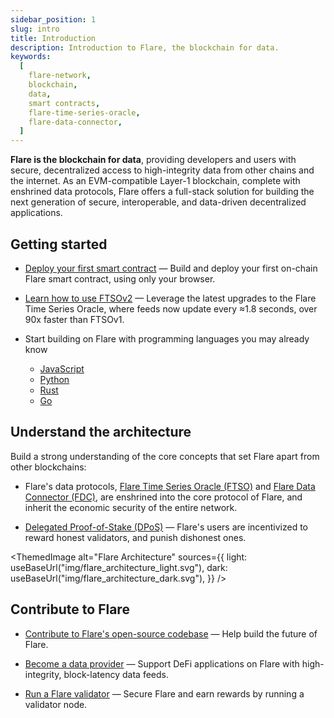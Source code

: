 ```yaml
---
sidebar_position: 1
slug: intro
title: Introduction
description: Introduction to Flare, the blockchain for data.
keywords:
  [
    flare-network,
    blockchain,
    data,
    smart contracts,
    flare-time-series-oracle,
    flare-data-connector,
  ]
---
```



**Flare is the blockchain for data**, providing developers and users with secure, decentralized access to high-integrity data from other chains and the internet. As an EVM-compatible Layer-1 blockchain, complete with enshrined data protocols, Flare offers a full-stack solution for building the next generation of secure, interoperable, and data-driven decentralized applications.

## Getting started

- [Deploy your first smart contract](../guides/deploy-first-contract) — Build and deploy your first on-chain Flare smart contract, using only your browser.

- [Learn how to use FTSOv2](./ftso/overview) — Leverage the latest upgrades to the Flare Time Series Oracle, where feeds now update every ≈1.8 seconds, over 90x faster than FTSOv1.

- Start building on Flare with programming languages you may already know

  - [JavaScript](../guides/flare-for-javascript-developers)
  - [Python](../guides/flare-for-python-developers)
  - [Rust](../guides/flare-for-rust-developers)
  - [Go](../guides/flare-for-go-developers)

## Understand the architecture

Build a strong understanding of the core concepts that set Flare apart from other blockchains:

- Flare's data protocols, [Flare Time Series Oracle (FTSO)](./ftso/overview) and [Flare Data Connector (FDC)](./fdc/overview), are enshrined into the core protocol of Flare, and inherit the economic security of the entire network.

- [Delegated Proof-of-Stake (DPoS)](../guides/flare-dpos-mechanism) — Flare's users are incentivized to reward honest validators, and punish dishonest ones.

<ThemedImage
  alt="Flare Architecture"
  sources={{
    light: useBaseUrl("img/flare_architecture_light.svg"),
    dark: useBaseUrl("img/flare_architecture_dark.svg"),
  }}
/>

## Contribute to Flare

- [Contribute to Flare's open-source codebase](https://github.com/flare-foundation) — Help build the future of Flare.

- [Become a data provider](./run-a-node/ftso-data-provider) — Support DeFi applications on Flare with high-integrity, block-latency data feeds.

- [Run a Flare validator](./run-a-node/validator-node) — Secure Flare and earn rewards by running a validator node.
